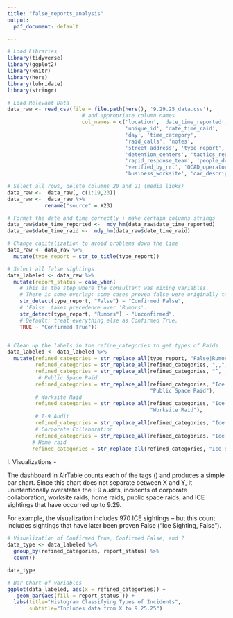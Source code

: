 ```yaml
---
title: "false_reports_analysis"
output: 
  pdf_document: default 

---
```


```r
# Load Libraries
library(tidyverse)
library(ggplot2)
library(knitr)
library(here)
library(lubridate)
library(stringr)

# Load Relevant Data 
data_raw <- read_csv(file = file.path(here(), '9.29.25_data.csv'),
                        # add appropriate column names
                        col_names = c('location', 'date_time_reported',
                                      'unique_id', 'date_time_raid',
                                      'day', 'time_category', 
                                      'raid_calls', 'notes',
                                      'street_address', 'type_report',
                                      'detention_centers', 'tactics_reported',
                                      'rapid_response_team', 'people_detained',
                                      'verified_by_rrt', 'OCAD_operator_uploaded',
                                      'business_worksite', 'car_description', 'license_plate')) 

# Select all rows, delete columns 20 and 21 (media links)
data_raw <-  data_raw[, c(1:19,23)]
data_raw <-  data_raw %>%
            rename("source" = X23) 

# Format the date and time correctly + make certain columns strings 
data_raw$date_time_reported <-  mdy_hm(data_raw$date_time_reported)
data_raw$date_time_raid <-  mdy_hm(data_raw$date_time_raid)

# Change capitalization to avoid problems down the line 
data_raw <- data_raw %>%
  mutate(type_report = str_to_title(type_report))

# Select all false sightings 
data_labeled <- data_raw %>%
  mutate(report_status = case_when(
    # This is the step where the consultant was mixing variables.
    # There is some overlap: some cases proven false were originally tagged as Rumors.
    str_detect(type_report, "False") ~ "Confirmed False",
    # 'False' takes precedence over 'Rumors'.
    str_detect(type_report, "Rumors") ~ "Unconfirmed",
    # Default: treat everything else as Confirmed True.
    TRUE ~ "Confirmed True")) 


# Clean up the labels in the refine_categories to get types of Raids 
data_labeled <- data_labeled %>%
  mutate(refined_categories = str_replace_all(type_report, "False|Rumors", ""),
         refined_categories = str_replace_all(refined_categories, ",,", ","),
         refined_categories = str_replace_all(refined_categories, "^,|,$", ""),
          # Public Space Raid 
         refined_categories = str_replace_all(refined_categories, "Ice Sighting,Public Space Raid|Public Space Raid,Ice Sighting",
                                              "Public Space Raid"),
         # Worksite Raid 
         refined_categories = str_replace_all(refined_categories, "Ice Sighting,Worksite Raid|Worksite Raid,Ice Sighting|Public Space Raid,Worksite Raid|Worksite Raid,Public Space Raid", 
                                              "Worksite Raid"),
         # I-9 Audit
         refined_categories = str_replace_all(refined_categories, "Ice Sighting,I-9 Audit", "I-9 Audit"),
         # Corporate Collaboration 
         refined_categories = str_replace_all(refined_categories, "Ice Sighting,Corporate Collaboration", "Corporate Collaboration"),
        # Home raid
        refined_categories = str_replace_all(refined_categories, "Ice Sighting,Home Raid|Home Raid,Ice Sighting", "Home Raid"))

```

I. Visualizations  - 

The dashboard in AirTable counts each of the tags () and produces a simple bar chart. Since this chart does not separate between X and Y, it unintentionally overstates the I-9 audits, incidents of corporate collaboration, worksite raids, home raids, public space raids, and ICE sightings that have occurred up to 9.29. 

For example, the visualization includes 970 ICE sightings -- but this count includes sightings that have later been proven False ("Ice Sighting, False"). 


```r
# Visualization of Confirmed True, Confirmed False, and ?
data_type <- data_labeled %>%
  group_by(refined_categories, report_status) %>%
  count() 

data_type

# Bar Chart of variables  
ggplot(data_labeled, aes(x = refined_categories)) +
   geom_bar(aes(fill = report_status )) + 
  labs(title="Histogram Classifying Types of Incidents", 
       subtitle="Includes data from X to 9.25.25") 


```

